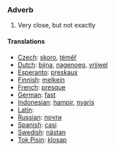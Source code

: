 ===Adverb===

#Very close, but not exactly

====Translations====
*[[Czech]]: [[skoro]], [[téměř]]
*[[Dutch]]: [[bijna]], [[nagenoeg]], [[vrijwel]]
*[[Esperanto]]: [[preskaux]]
*[[Finnish]]: [[melkein]]
*[[French]]: [[presque]]
*[[German]]: [[fast]]
*[[Indonesian]]: [[hampir]], [[nyaris]]
*[[Latin]]: [[]]
*[[Russian]]: [[почти]]
*[[Spanish]]: [[casi]]
*[[Swedish]]: [[nästan]]
*[[Tok Pisin]]: [[klosap]]